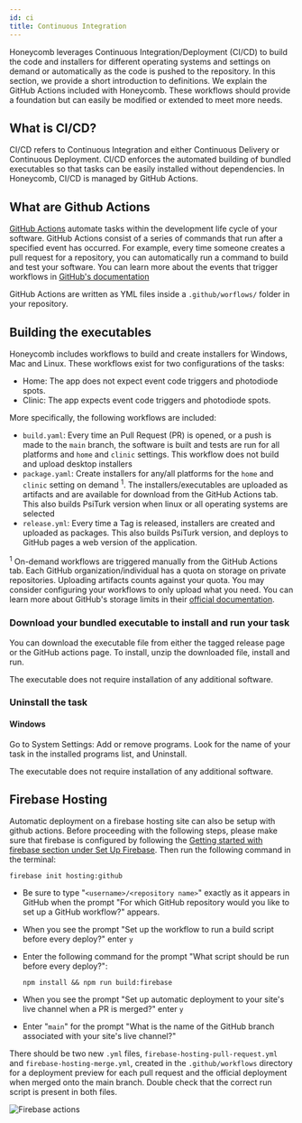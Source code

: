 ```yaml
---
id: ci
title: Continuous Integration
---
```


Honeycomb leverages Continuous Integration/Deployment (CI/CD) to build the code and installers for different operating systems and settings on demand or automatically as the code is pushed to the repository. In this section, we provide a short introduction to definitions. We explain the GitHub Actions included with Honeycomb. These workflows should provide a foundation but can easily be modified or extended to meet more needs.

## What is CI/CD?

CI/CD refers to Continuous Integration and either Continuous Delivery or Continuous Deployment. CI/CD enforces the automated building of bundled executables so that tasks can be easily installed without dependencies. In Honeycomb, CI/CD is managed by GitHub Actions.

## What are Github Actions

[GitHub Actions](https://docs.github.com/en/actions) automate tasks within the development life cycle of your software. GitHub Actions consist of a series of commands that run after a specified event has occurred. For example, every time someone creates a pull request for a repository, you can automatically run a command to build and test your software. You can learn more about the events that trigger workflows in [GitHub's documentation](https://docs.github.com/en/actions/reference/events-that-trigger-workflows)

GitHub Actions are written as YML files inside a `.github/worflows/` folder in your repository.

## Building the executables

Honeycomb includes workflows to build and create installers for Windows, Mac and Linux. These workflows exist for two configurations of the tasks:

- Home: The app does not expect event code triggers and photodiode spots.
- Clinic: The app expects event code triggers and photodiode spots.

More specifically, the following workflows are included:

- `build.yaml`: Every time an Pull Request (PR) is opened, or a push is made to the `main` branch, the software is built and tests are run for all platforms and `home` and `clinic` settings. This workflow does not build and upload desktop installers
- `package.yaml`: Create installers for any/all platforms for the `home` and `clinic` setting on demand <sup>1</sup>. The installers/executables are uploaded as artifacts and are available for download from the GitHub Actions tab. This also builds PsiTurk version when linux or all operating systems are selected
- `release.yml`: Every time a Tag is released, installers are created and uploaded as packages. This also builds PsiTurk version, and deploys to GitHub pages a web version of the application.

<sup>1</sup> On-demand workflows are triggered manually from the GitHub Actions tab. Each GitHub organization/individual
has a quota on storage on private repositories. Uploading artifacts counts against your quota. You may
consider configuring your workflows to only upload what you need. You can learn more about GitHub's storage
limits in their [official documentation](https://docs.github.com/en/billing/managing-billing-for-github-actions/about-billing-for-github-actions#about-billing-for-github-actions).

### Download your bundled executable to install and run your task

You can download the executable file from either the tagged release page or the GitHub actions page. To install, unzip the downloaded file, install and run.

The executable does not require installation of any additional software.

### Uninstall the task

#### Windows

Go to System Settings: Add or remove programs. Look for the name of your task in the installed programs list, and Uninstall.

The executable does not require installation of any additional software.

## Firebase Hosting

Automatic deployment on a firebase hosting site can also be setup with github actions. Before proceeding with the following steps, please make sure that firebase is configured by following the [Getting started with firebase section under Set Up Firebase](firebase.mdx). Then run the following command in the terminal:

```console
firebase init hosting:github
```

- Be sure to type "`<username>/<repository name>`" exactly as it appears in GitHub when the prompt "For which GitHub repository would you like to set up a GitHub workflow?" appears.
- When you see the prompt "Set up the workflow to run a build script before every deploy?" enter `y`
- Enter the following command for the prompt "What script should be run before every deploy?":

  ```console
  npm install && npm run build:firebase
  ```

- When you see the prompt "Set up automatic deployment to your site's live channel when a PR is merged?" enter `y`
- Enter "`main`" for the prompt "What is the name of the GitHub branch associated with your site's live channel?"

There should be two new `.yml` files, `firebase-hosting-pull-request.yml` and `firebase-hosting-merge.yml`, created in the `.github/workflows` directory for a deployment preview for each pull request and the official deployment when merged onto the main branch. Double check that the correct run script is present in both files.

![Firebase actions](assets/firebase-actions.png)
